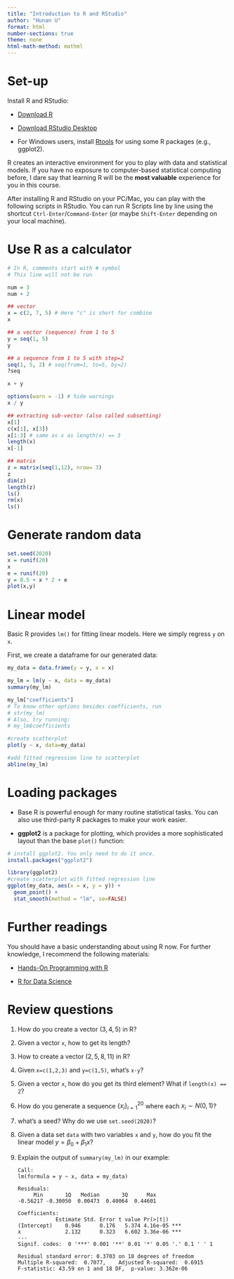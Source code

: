 ```yaml
---
title: "Introduction to R and RStudio"
author: "Hunan U"
format: html
number-sections: true
theme: none
html-math-method: mathml
---
```


# Set-up 

Install R and RStudio:

- [Download R](https://cran.rstudio.com/)
 
- [Download RStudio Desktop](https://posit.co/download/rstudio-desktop/)

- For Windows users, install [Rtools](https://cran.r-project.org/bin/windows/Rtools/)
for using some R packages (e.g., ggplot2).

R creates an interactive environment for you to play with data and statistical models.
If you have no exposure to computer-based statistical computing before, I dare say that learning R will be the **most valuable** experience for you in this course.

After installing R and RStudio on your PC/Mac,
you can play with the following scripts in RStudio.
You can run R Scripts line by line using the shortcut `Ctrl-Enter`/`Command-Enter`
(or maybe `Shift-Enter` depending on your local machine).

# Use R as a calculator

```r
# In R, comments start with # symbol
# This line will not be run
```

```r
num = 3
num + 2

## vector
x = c(2, 7, 5) # Here "c" is short for combine
x

## a vector (sequence) from 1 to 5
y = seq(1, 5)
y

## a sequence from 1 to 5 with step=2
seq(1, 5, 2) # seq(from=1, to=5, by=2)
?seq

x + y
```

```r
options(warn = -1) # hide warnings
x / y

## extracting sub-vector (also called subsetting)
x[1]
c(x[1], x[3])
x[1:3] # same as x as length(x) == 3
length(x)
x[-1]
```

```r
## matrix
z = matrix(seq(1,12), nrow= 3)
z
dim(z)
length(z)
ls()
rm(x)
ls()
```

# Generate random data

```r
set.seed(2020)
x = runif(20)
x
e = runif(20)
y = 0.5 + x * 2 + e
plot(x,y)
```


# Linear model

Basic R provides `lm()` for fitting linear models.
Here we simply regress `y` on `x`.

First, we create a dataframe for our generated data:

```r
my_data = data.frame(y = y, x = x)
```


```r
my_lm = lm(y ~ x, data = my_data)
summary(my_lm)
```

```r
my_lm["coefficients"]
# To know other options besides coefficients, run
# str(my_lm)
# Also, try running: 
# my_lm$coefficients
```

```r
#create scatterplot
plot(y ~ x, data=my_data)

#add fitted regression line to scatterplot
abline(my_lm)
```

# Loading packages

- Base R is powerful enough for many routine statistical tasks.
You can also use third-party R packages to make
your work easier.

- **ggplot2** is a package for plotting, which provides a more sophisticated layout than the base `plot()` function:

```r
# install ggplot2. You only need to do it once.
install.packages("ggplot2")
```

```r
library(ggplot2)
#create scatterplot with fitted regression line
ggplot(my_data, aes(x = x, y = y)) +
  geom_point() +
  stat_smooth(method = "lm", se=FALSE)
```

# Further readings

You should have a basic understanding about using R now.
For further knowledge, I recommend the following materials:

- [Hands-On Programming with R](https://rstudio-education.github.io/hopr/)

- [R for Data Science](https://r4ds.had.co.nz/)

# Review questions

1. How do you create a vector $(3,4,5)$ in R?

1. Given a vector `x`, how to get its length?

1. How to create a vector $(2, 5, 8, 11)$ in R?

1. Given `x=c(1,2,3)` and `y=c(1,5)`, what's
`x-y`?

1. Given a vector `x`, how do you get its third element? What if `length(x) == 2`?

1. How do you generate a sequence $\{x_i\}_{i=1}^{20}$ where each $x_i \sim N(0,1)$?

1. what's a seed? Why do we use `set.seed(2020)`?

1. Given a data set `data` with two variables `x` and `y`, how do you fit the linear model
$y = \beta_0 + \beta_1 x$?



1. Explain the output of `summary(my_lm)` in our example:

    ```
    Call:
    lm(formula = y ~ x, data = my_data)
    
    Residuals:
         Min       1Q   Median       3Q      Max 
    -0.56217 -0.30050  0.00473  0.40064  0.44601 
    
    Coefficients:
                Estimate Std. Error t value Pr(>|t|)    
    (Intercept)    0.946      0.176   5.374 4.16e-05 ***
    x              2.132      0.323   6.602 3.36e-06 ***
    ---
    Signif. codes:  0 '***' 0.001 '**' 0.01 '*' 0.05 '.' 0.1 ' ' 1
    
    Residual standard error: 0.3703 on 18 degrees of freedom
    Multiple R-squared:  0.7077,    Adjusted R-squared:  0.6915 
    F-statistic: 43.59 on 1 and 18 DF,  p-value: 3.362e-06
    ```